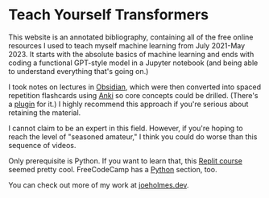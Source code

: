 # Teach Yourself Transformers

This website is an annotated bibliography, containing all of the free online resources I used to teach myself machine learning from July 2021-May 2023. It starts with the absolute basics of machine learning and ends with coding a functional GPT-style model in a Jupyter notebook (and being able to understand everything that's going on.)

I took notes on lectures in [Obsidian](https://obsidian.md), which were then converted into spaced repetition flashcards using [Anki](https://apps.ankiweb.net/) so core concepts could be drilled. (There's a [plugin](https://github.com/reuseman/flashcards-obsidian) for it.) I highly recommend this approach if you're serious about retaining the material.

I cannot claim to be an expert in this field. However, if you're hoping to reach the level of "seasoned amateur," I think you could do worse than this sequence of videos.

Only prerequisite is Python. If you want to learn that, this [Replit course](https://replit.com/learn/100-days-of-python) seemed pretty cool. FreeCodeCamp has a [Python](https://www.freecodecamp.org/learn/scientific-computing-with-python/) section, too.

You can check out more of my work at [joeholmes.dev](https://joeholmes.dev).
